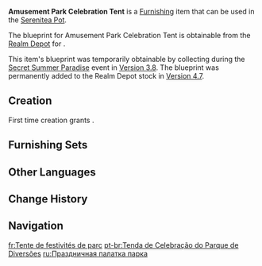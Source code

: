 {{Furnishing Infobox
|id             = 370523
|image          = Item Amusement Park Celebration Tent.png
|category       = Building
|subcategory    = Free Booth
|quality        = 4
|adeptal_energy = 90
|load           = 95
|reduced_load   = 47
|description    = A medium-sized tent within the [[Veluriyam Mirage]]'s [[Pavilion of Hermits]], it is relatively large, and has ample space for placing stalls and various entertainment {{sic|faciltiies}}.<br>According to legend, this type of tent was completely created by [[Hydro Eidolon]]s, drawing on their previous experiences. The fabric used is high-quality and water-resistant, preventing it from getting wet from the touch of Hydro Eidolons or from drinks spilled by careless guests. The color choices reflect a developed aesthetic taste. With warm colors and lighting, just a glance is enough to make visitors happier.
|mention        = 
|blueprint      = [[Realm Depot]]<br>[[Secret Summer Paradise]]
|source1        = 
|event          = Secret Summer Paradise
}}
'''Amusement Park Celebration Tent''' is a [[Furnishing]] item that can be used in the [[Serenitea Pot]].

The blueprint for Amusement Park Celebration Tent is obtainable from the [[Realm Depot]] for {{Item|Realm Currency|24|x=240}}.

This item's blueprint was temporarily obtainable by collecting {{Item|Fascinating Phenocryst|x=1,200}} during the [[Secret Summer Paradise]] event in [[Version 3.8]]. The blueprint was permanently added to the Realm Depot stock in [[Version 4.7]].

==Creation==
First time creation grants {{Item|Trust|24|x=90}}.
{{Recipe
|type = Creation
|time = 16h
|Cuihua Wood = 12
|Fabric = 12
|sort = Cuihua Wood;Fabric
}}

==Furnishing Sets==
{{Craft Usage|type=Furnishing Set}}

==Other Languages==
{{Other Languages
|en      = Amusement Park Celebration Tent
|zhs     = 「乐园欢庆的帐篷」
|zhs_rm  = 
|zht     = 「樂園歡慶的帳篷」
|zht_rm  = 
|zh_tl   = 
|ja      = 「楽園の喜びのテント」
|ja_rm   = "Rakuen no Yorokobi no Tento"
|ja_tl   = 
|ko      = 「낙원 축제 텐트」
|ko_tl   = "Paradise Festival Tent"
|es      = Carpa festiva del parque de atracciones
|es_tl   = Festive Amusement Park Tent
|fr      = Tente de festivités de parc
|fr_tl   = Park Festivities Tent
|ru      = Праздничная палатка парка
|ru_tl   = Festive Park Tent
|th      = "เต็นท์งานรื่นเริงสวนสนุก"
|th_rm   = 
|th_tl   = 
|vi      = Lều Trại Công Viên Vui Vẻ
|vi_tl   = 
|de      = „Paradies-Festzelt“
|de_tl   = "Paradise Celebration Tent"
|id      = Tenda Perayaan Taman Bermain
|id_tl   = Playground Celebration Tent
|pt      = Tenda de Celebração do Parque de Diversões
|pt_tl   = 
|tr      = Lunapark Kutlama Çadırı
|tr_tl   = 
|it      = Tenda celebrativa del parco divertimenti
|it_tl   = 
}}

==Change History==
{{Change History|3.8}}

==Navigation==
{{Furnishing Navbox|exterior}}

[[fr:Tente de festivités de parc]]
[[pt-br:Tenda de Celebração do Parque de Diversões]]
[[ru:Праздничная палатка парка]]